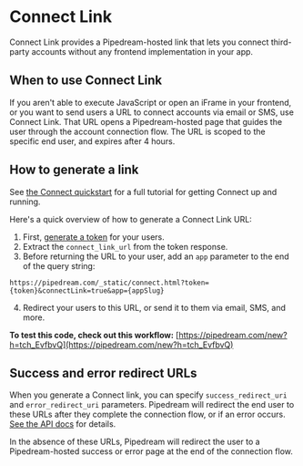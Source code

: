 # Connect Link

Connect Link provides a Pipedream-hosted link that lets you connect third-party accounts without any frontend implementation in your app.

## When to use Connect Link

If you aren't able to execute JavaScript or open an iFrame in your frontend, or you want to send users a URL to connect accounts via email or SMS, use Connect Link. That URL opens a Pipedream-hosted page that guides the user through the account connection flow. The URL is scoped to the specific end user, and expires after 4 hours.

## How to generate a link

See [the Connect quickstart](/connect/quickstart) for a full tutorial for getting Connect up and running. 

Here's a quick overview of how to generate a Connect Link URL:

1. First, [generate a token](/connect/quickstart/#generate-a-short-lived-token) for your users.
2. Extract the `connect_link_url` from the token response.
3. Before returning the URL to your user, add an `app` parameter to the end of the query string:

```
https://pipedream.com/_static/connect.html?token={token}&connectLink=true&app={appSlug}
```

4. Redirect your users to this URL, or send it to them via email, SMS, and more.

**To test this code, check out this workflow:**
[https://pipedream.com/new?h=tch_EvfbvQ](https://pipedream.com/new?h=tch_EvfbvQ)

## Success and error redirect URLs

When you generate a Connect link, you can specify `success_redirect_uri` and `error_redirect_uri` parameters. Pipedream will redirect the end user to these URLs after they complete the connection flow, or if an error occurs. [See the API docs](/connect/api#create-a-new-token) for details.

In the absence of these URLs, Pipedream will redirect the user to a Pipedream-hosted success or error page at the end of the connection flow.